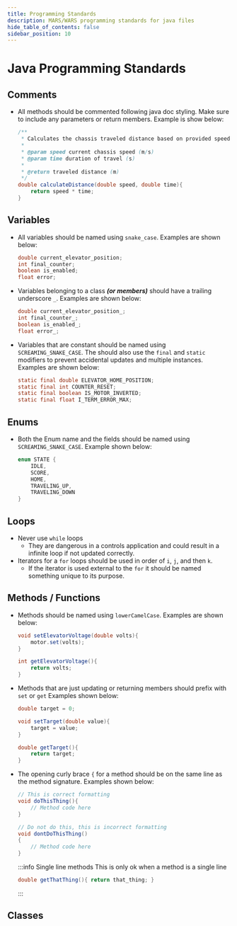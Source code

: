 ```yaml
---
title: Programming Standards
description: MARS/WARS programming standards for java files
hide_table_of_contents: false
sidebar_position: 10
---
```


# Java Programming Standards

## Comments
- All methods should be commented following java doc styling. Make sure to include any parameters or return members. Example is show below:
    ```java
    /**
     * Calculates the chassis traveled distance based on provided speed and duration
     *
     * @param speed current chassis speed (m/s)
     * @param time duration of travel (s)
     *
     * @return traveled distance (m)
     */
    double calculateDistance(double speed, double time){
        return speed * time;
    }
    ```

## Variables
- All variables should be named using `snake_case`. Examples are shown below:
    ```java
    double current_elevator_position;
    int final_counter;
    boolean is_enabled;
    float error;
    ```
- Variables belonging to a class ***(or members)*** should have a trailing underscore `_`. Examples are shown below:
    ```java
    double current_elevator_position_;
    int final_counter_;
    boolean is_enabled_;
    float error_;
    ```
- Variables that are constant should be named using `SCREAMING_SNAKE_CASE`. The should also use the `final` and `static` modifiers to prevent accidental updates and multiple instances. Examples are shown below:
    ```java
    static final double ELEVATOR_HOME_POSITION;
    static final int COUNTER_RESET;
    static final boolean IS_MOTOR_INVERTED;
    static final float I_TERM_ERROR_MAX;
    ```

## Enums
- Both the Enum name and the fields should be named using `SCREAMING_SNAKE_CASE`. Example shown below:
    ```java
    enum STATE {
        IDLE,
        SCORE,
        HOME,
        TRAVELING_UP,
        TRAVELING_DOWN
    }
    ```

## Loops
- Never use `while` loops
    - They are dangerous in a controls application and could result in a infinite loop if not updated correctly.
- Iterators for a `for` loops should be used in order of `i`, `j`, and then `k`.
    - If the iterator is used external to the `for` it should be named something unique to its purpose.

## Methods / Functions
- Methods should be named using `lowerCamelCase`. Examples are shown below:
    ```java
    void setElevatorVoltage(double volts){
        motor.set(volts);
    }

    int getElevatorVoltage(){
        return volts;
    }
    ```
- Methods that are just updating or returning members should prefix with `set` or `get` Examples shown below:
    ```java
    double target = 0;

    void setTarget(double value){
        target = value;
    }

    double getTarget(){
        return target;
    }
    ```
- The opening curly brace `{` for a method should be on the same line as the method signature. Examples shown below:
    ```java
    // This is correct formatting
    void doThisThing(){
        // Method code here
    }

    // Do not do this, this is incorrect formatting
    void dontDoThisThing()
    {
        // Method code here
    }
    ```
    :::info Single line methods
    This is only ok when a method is a single line
    ```java
    double getThatThing(){ return that_thing; }
    ```
    :::

## Classes